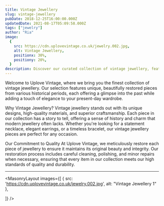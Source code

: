```yaml
---
title: Vintage Jewellery
slug: vintage-jewellery
pubDate: 2018-12-25T16:00:00.000Z
updatedDate: 2021-08-17T05:09:58.000Z
tags: ["jewelry"]
author: "Ria"
image:
  {
    src: https://cdn.uplovevintage.co.uk/jewelry.002.jpg,
    alt: Vintage Jewellery,
    positionx: 30%,
    positiony: 20%,
  }
description: Discover our curated collection of vintage jewellery, featuring unique and beautifully restored pieces from various eras. Perfect for adding a touch of timeless elegance to any outfit.
---
```


Welcome to Uplove Vintage, where we bring you the finest collection of vintage jewellery. Our selection features unique, beautifully restored pieces from various historical periods, each offering a glimpse into the past while adding a touch of elegance to your present-day wardrobe.

Why Vintage Jewellery?
Vintage jewellery stands out with its unique designs, high-quality materials, and superior craftsmanship. Each piece in our collection has a story to tell, offering a sense of history and charm that modern jewellery often lacks. Whether you're looking for a statement necklace, elegant earrings, or a timeless bracelet, our vintage jewellery pieces are perfect for any occasion.

Our Commitment to Quality
At Uplove Vintage, we meticulously restore each piece of jewellery to ensure it maintains its original beauty and integrity. Our restoration process includes careful cleaning, polishing, and minor repairs when necessary, ensuring that every item in our collection meets our high standards of quality and durability.

---



<MasonryLayout images={[
      { src: 'https://cdn.uplovevintage.co.uk/jewelry.002.jpg', alt: "Vintage Jewellery 1" },

]} />
